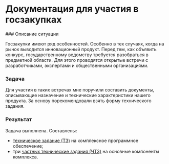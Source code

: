 
# Документация для участия в госзакупках

<Steps>
### Описание ситуации

Госзакупки имеют ряд особенностей. Особенно в тех случаях, когда на рынок выводится инновационный продукт. Перед тем, как объявить конкурс, государственному ведомству требуется разобраться в предметной области. Для этого проводятся открытые встречи с разработчиками, экспертами и общественными организациями.

### Задача

Для участия в таких встречах мне поручили составить документы, описывающие назначение и технические характеристики нашего продукта. За основу порекомендовали взять форму технического задания.

### Результат

Задача выполнена. Составлены:

- [техническое задание (ТЗ)](#) на комплексное программное обеспечение;
- три [частных технические задания (ЧТЗ)](#) на основные компоненты комплекса.



</Steps>